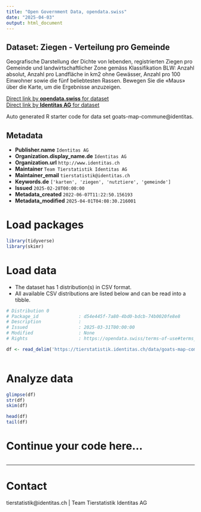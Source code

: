 ```yaml
---
title: "Open Government Data, opendata.swiss"
date: "2025-04-03"
output: html_document
---
```


## Dataset: Ziegen - Verteilung pro Gemeinde

Geografische Darstellung der Dichte von lebenden, registrierten Ziegen pro Gemeinde und landwirtschaftlicher Zone gemäss Klassifikation BLW: Anzahl absolut, Anzahl pro Landfläche in km2 ohne Gewässer, Anzahl pro 100 Einwohner sowie die fünf beliebtesten Rassen. Bewegen Sie die «Maus» über die Karte, um die Ergebnisse anzuzeigen.

[Direct link by **opendata.swiss** for dataset](https://opendata.swiss/de/dataset/ziegen-verteilung-pro-gemeinde)<br>
[Direct link by **Identitas AG** for dataset](https://tierstatistik.identitas.ch/)

Auto generated R starter code for data set goats-map-commune@identitas.

## Metadata

- **Publisher.name** `Identitas AG`
- **Organization.display_name.de** `Identitas AG`
- **Organization.url** `http://www.identitas.ch`
- **Maintainer** `Team Tierstatistik Identitas AG`
- **Maintainer_email** `tierstatistik@identitas.ch`
- **Keywords.de** `['karten', 'ziegen', 'nutztiere', 'gemeinde']`
- **Issued** `2025-02-28T00:00:00`
- **Metadata_created** `2022-06-07T11:22:50.156193`
- **Metadata_modified** `2025-04-01T04:08:30.216001`


# Load packages

```r

library(tidyverse)
library(skimr)

```

# Load data

-   The dataset has 1 distribution(s) in CSV format.
-   All available CSV distributions are listed below and can be read into a tibble.

```r

# Distribution 0
# Package_id               : d54e445f-7a80-4bd0-bdcb-74b0020fe8e8
# Description              : 
# Issued                   : 2025-03-31T00:00:00
# Modified                 : None
# Rights                   : https://opendata.swiss/terms-of-use#terms_by

df <- read_delim('https://tierstatistik.identitas.ch/data/goats-map-commune.csv')



```

# Analyze data

```r

glimpse(df)
str(df)
skim(df)

head(df)
tail(df)

```

# Continue your code here...

```r

```

------------------------------------------------------------------------

# Contact

tierstatistik@identitas.ch | Team Tierstatistik Identitas AG
